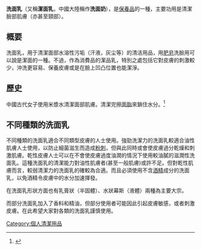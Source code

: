 {{multiple issues|
{{expand|time=2018-03-23T22:42:03+00:00}}
{{expert|time=2018-03-23T22:42:03+00:00}}

}}
'''洗面乳'''（又稱'''潔面乳'''，中國大陸稱作'''洗面奶'''），是[[保養品|保養品]]的一種，主要功用是清潔臉部肌膚（亦甚至頸部）。

== 概要 ==
洗面乳，用于清潔面部水溶性污垢（汗液，灰尘等）的清洁用品，用[[肥皂|肥皂]]洗臉用可以說是潔面的一種。不過，作為消費品的潔品乳，特別之處包括它對皮膚的刺激較少，沖洗更容易、保養皮膚或是在臉上凹凸位置也能潔淨。

== 歷史 ==
中國古代女子使用米漿水清潔面部肌膚。清潔完擦[[面脂|面脂]]來鎖住水分。<ref name=":0">{{Cite book|title=宋朝游历指南|author=国晶|quote=}}</ref>

== 不同種類的洗面乳 ==
不同種類的洗面乳適合不同類型皮膚的人士使用。強勁洗潔力的洗面乳較適合油性肌膚人士使用，以防止細菌滋生而造成[[粉刺|粉刺]]，但與此同時或會使皮膚過分乾燥和刺激肌膚。乾性皮膚人士可以在不會使皮膚過度油潤的情況下使用較油膩的滋潤性洗面乳。這種洗面乳的清潔能力對油性肌膚者(甚至一般肌膚)或許不足。但對乾性肌膚而言，較弱清潔力的洗面乳的確較為合適。而且必須使用不含[[酒精|酒精]]成分的洗面乳，以免酒精令皮膚中的水分加速揮發。

在洗面乳形狀方面也有乳膏狀（半固體）、水狀幕斯（液體）兩種為主要大宗。

而部分洗面乳加入了香料和精油，但部分使用者可能因此引起皮膚敏感，或者刺激皮膚。在此希望大家對各類的洗面乳謹慎使用。

{{化妆品}}

{{thing-stub}}

[[Category:個人清潔用品|Category:個人清潔用品]]